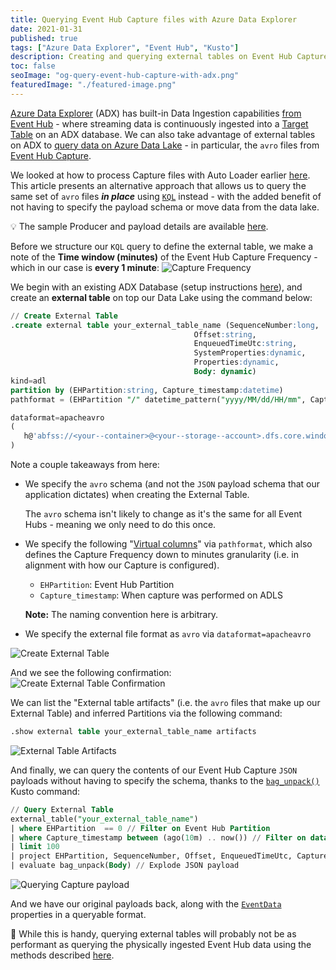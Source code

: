 ```yaml
---
title: Querying Event Hub Capture files with Azure Data Explorer
date: 2021-01-31
published: true
tags: ["Azure Data Explorer", "Event Hub", "Kusto"]
description: Creating and querying external tables on Event Hub Capture avro files with Azure Data Explorer
toc: false
seoImage: "og-query-event-hub-capture-with-adx.png"
featuredImage: "./featured-image.png"
---
```



[Azure Data Explorer](https://docs.microsoft.com/en-us/azure/data-explorer/data-explorer-overview) (ADX) has built-in Data Ingestion capabilities [from Event Hub](https://docs.microsoft.com/en-us/azure/data-explorer/ingest-data-event-hub) - where streaming data is continuously ingested into a [Target Table](https://docs.microsoft.com/en-us/azure/data-explorer/ingest-data-event-hub) on an ADX database. We can also take advantage of external tables on ADX to [query data on Azure Data Lake](<(https://docs.microsoft.com/en-us/azure/data-explorer/data-lake-query-data)>) - in particular, the `avro` files from [Event Hub Capture](https://docs.microsoft.com/en-us/azure/event-hubs/event-hubs-capture-overview).

We looked at how to process Capture files with Auto Loader earlier [here](../event-hub-capture-with-autoloader/). This article presents an alternative approach that allows us to query the same set of `avro` files **_in place_** using [`KQL`](https://docs.microsoft.com/en-us/azure/data-explorer/kusto/query/) instead - with the added benefit of not having to specify the payload schema or move data from the data lake.

<Callout>

💡 The sample Producer and payload details are available [here](../event-hub-capture-with-autoloader/#producer).

</Callout>

Before we structure our `KQL` query to define the external table, we make a note of the **Time window (minutes)** of the Event Hub Capture Frequency - which in our case is **every 1 minute**:
![Capture Frequency](images/capture-semantics.png)

We begin with an existing ADX Database (setup instructions [here](https://docs.microsoft.com/en-us/azure/data-explorer/create-cluster-database-resource-manager)), and create an **external table** on top our Data Lake using the command below:

```sql
// Create External Table
.create external table your_external_table_name (SequenceNumber:long,
                                         Offset:string,
                                         EnqueuedTimeUtc:string,
                                         SystemProperties:dynamic,
                                         Properties:dynamic,
                                         Body: dynamic)
kind=adl
partition by (EHPartition:string, Capture_timestamp:datetime)
pathformat = (EHPartition "/" datetime_pattern("yyyy/MM/dd/HH/mm", Capture_timestamp))

dataformat=apacheavro
(
   h@'abfss://<your--container>@<your--storage--account>.dfs.core.windows.net/<your--event--hub--namespace>/<your--event--hub>;<your--storage--account--key>'
)
```

Note a couple takeaways from here:

- We specify the `avro` schema (and not the `JSON` payload schema that our application dictates) when creating the External Table.

  The `avro` schema isn't likely to change as it's the same for all Event Hubs - meaning we only need to do this once.

- We specify the following "[Virtual columns](https://docs.microsoft.com/en-us/azure/data-explorer/kusto/management/external-tables-azurestorage-azuredatalake#virtual-columns)" via `pathformat`, which also defines the Capture Frequency down to minutes granularity (i.e. in alignment with how our Capture is configured).

  - `EHPartition`: Event Hub Partition
  - `Capture_timestamp`: When capture was performed on ADLS

  **Note:** The naming convention here is arbitrary.

- We specify the external file format as `avro` via `dataformat=apacheavro`

![Create External Table](images/create-table.png)

And we see the following confirmation:
![Create External Table Confirmation](images/create-table-return.png)

We can list the "External table artifacts" (i.e. the `avro` files that make up our External Table) and inferred Partitions via the following command:

```sql
.show external table your_external_table_name artifacts
```

![External Table Artifacts](images/inferred-partitions.png)

And finally, we can query the contents of our Event Hub Capture `JSON` payloads without having to specify the schema, thanks to the [`bag_unpack()`](https://docs.microsoft.com/en-us/azure/data-explorer/kusto/query/bag-unpackplugin) Kusto command:

```sql
// Query External Table
external_table("your_external_table_name")
| where EHPartition  == 0 // Filter on Event Hub Partition
| where Capture_timestamp between (ago(10m) .. now()) // Filter on data captured for the last 10 minutes
| limit 100
| project EHPartition, SequenceNumber, Offset, EnqueuedTimeUtc, Capture_timestamp, Body  // "SELECT" statement
| evaluate bag_unpack(Body) // Explode JSON payload
```

![Querying Capture payload](images/querying-payload.png)

And we have our original payloads back, along with the [`EventData`](https://docs.microsoft.com/en-us/dotnet/api/microsoft.servicebus.messaging.eventdata?view=azure-dotnet#properties) properties in a queryable format.

<Callout>

🚀 While this is handy, querying external tables will probably not be as performant as querying the physically ingested Event Hub data using the methods described [here](https://docs.microsoft.com/en-us/azure/data-explorer/ingest-data-event-hub).

</Callout>
